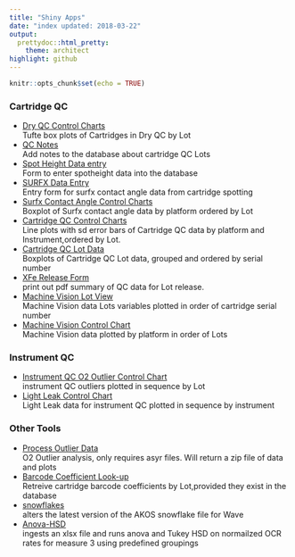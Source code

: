 ```yaml
---
title: "Shiny Apps"
date: "index updated: 2018-03-22"
output:
  prettydoc::html_pretty:
    theme: architect
highlight: github
---
```


```r
knitr::opts_chunk$set(echo = TRUE)
```



### Cartridge QC
+ [Dry QC Control Charts](/jarsenault/DRYQC)  
Tufte box plots of Cartridges in Dry QC by Lot  
+ [QC Notes](/jarsenault/QCNOTES)  
Add notes to the database about cartridge QC Lots  
+ [Spot Height Data entry](/jarsenault/SpotHeight)  
Form to enter spotheight data into the database  
+ [SURFX Data Entry](/jarsenault/SURFXentry)  
Entry form for surfx contact angle data from cartridge spotting  
+ [Surfx Contact Angle Control Charts](/jarsenault/SurfxContactAngle)  
Boxplot of Surfx contact angle data by platform ordered by Lot  
+ [Cartridge QC Control Charts](/jarsenault/XFeCC)  
Line plots with sd error bars of Cartridge QC data by platform and Instrument,ordered by Lot.  
+ [Cartridge QC Lot Data](/jarsenault/XFeCCLot)  
Boxplots of Cartridge QC Lot data, grouped and ordered by serial number  
+ [XFe Release Form](/jarsenault/XFeRelease)  
print out pdf summary of QC data for Lot release.  
+ [Machine Vision Lot View](/jarsenault/MVData)  
Machine Vision data Lots variables plotted in order of cartridge serial number  
+ [Machine Vision Control Chart](/jarsenault/MVplatformview)  
Machine Vision data plotted by platform in order of Lots  


### Instrument QC  
+ [Instrument QC O2 Outlier Control Chart](/jarsenault/InstQCOL)  
instrument QC outliers plotted in sequence by Lot  
+ [Light Leak Control Chart](/jarsenault/lightLeakApp)  
Light Leak data for instrument QC plotted in sequence by instrument  

### Other Tools

+ [Process Outlier Data](/jarsenault/Outliers)  
O2 Outlier analysis, only requires asyr files. Will return a zip file of data and plots  
+ [Barcode Coefficient Look-up](/jarsenault/GetBarcodeCoefs)  
Retreive cartridge barcode coefficients by Lot,provided they exist in the database  
+ [snowflakes](/jarsenault/snowflakes)  
alters the latest version of the AKOS snowflake file for Wave  
+ [Anova-HSD](/jarsenault/anovaHSD)  
ingests an xlsx file and runs anova and Tukey HSD on normailzed OCR rates for measure 3 using predefined groupings  

